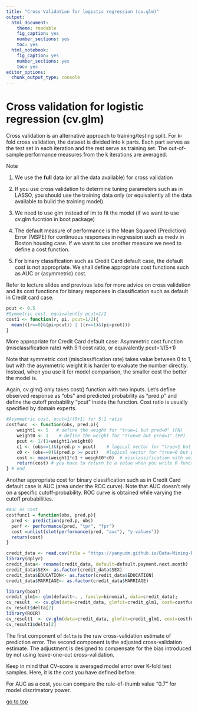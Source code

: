 ```yaml
---
title: "Cross Validation for logistic regression (cv.glm)"
output: 
  html_document: 
    theme: readable
    fig_caption: yes
    number_sections: yes
    toc: yes
  html_notebook: 
    fig_caption: yes
    number_sections: yes
    toc: yes
editor_options: 
  chunk_output_type: console
---
```


# Cross validation for logistic regression (cv.glm)

Cross validation is an alternative approach to training/testing split. For k-fold cross validation, the dataset is divided into k parts. Each part serves as the test set in each iteration and the rest serve as training set. The out-of-sample performance measures from the k iterations are averaged.

Note

1. We use the **full** data (or all the data available) for cross validation

2. If you use cross validation to determine tuning parameters such as in LASSO, you should use the training data only (or equivalently all the data available to build the training model).

3. We need to use glm instead of lm to fit the model (if we want to use cv.glm fucntion in boot package)

4. The default measure of performance is the Mean Squared (Prediction) Error (MSPE) for continuous responses in regression such as medv in Boston housing case. If we want to use another measure we need to define a cost function.

5. For binary classification such as Credit Card default case, the default cost is not appropriate. We shall define appropriate cost functions such as AUC or (asymmetric) cost.

Refer to lecture slides and previous labs for more advice on cross validation and its cost functions for binary responses in classification such as default in Credit card case.

```r
pcut <- 0.5
#Symmetric cost, equivalently pcut=1/2
cost1 <- function(r, pi, pcut=1/2){
  mean(((r==0)&(pi>pcut)) | ((r==1)&(pi<pcut)))
}
```
More appropriate for Credit Card default case: Asymmetric cost function (misclassification rate) with 5:1 cost ratio, or equivalently pcut=1/(5+1)

Note that symmetric cost (misclassification rate) takes value between 0 to 1, but with the asymmetric weight it is harder to evaluate the number directly. Instead, when you use it for model comparison, the smaller cost the better the model is.

Again, cv.glm() only takes cost() function with two inputs. Let's define observed response as "obs" and predicted probability as "pred.p" and define the cutoff probability "pcut" inside the function. Cost ratio is usually specified by domain experts. 

```r
#Asymmetric cost, pcut=1/(5+1) for 5:1 ratio
costfunc  <- function(obs, pred.p){
    weight1 <- 5   # define the weight for "true=1 but pred=0" (FN)
    weight0 <- 1    # define the weight for "true=0 but pred=1" (FP)
    pcut <- 1/(1+weight1/weight0)
    c1 <- (obs==1)&(pred.p < pcut)    # logical vector for "true=1 but pred=0" (FN)
    c0 <- (obs==0)&(pred.p >= pcut)   #logical vector for "true=0 but pred=1" (FP)
    cost <- mean(weight1*c1 + weight0*c0)  # misclassification with weight
    return(cost) # you have to return to a value when you write R functions
} # end 
```
Another appropriate cost for binary classification such as in Credit Card default case is AUC (area under the ROC curve). Note that AUC doesn't rely on a specific cutoff-probability. ROC curve is obtained while varying the cutoff probabilities.

```r
#AUC as cost
costfunc1 = function(obs, pred.p){
  pred <- prediction(pred.p, obs)
  perf <- performance(pred, "tpr", "fpr")
  cost =unlist(slot(performance(pred, "auc"), "y.values"))
  return(cost)
} 
```


```r
credit_data <- read.csv(file = "https://yanyudm.github.io/Data-Mining-R/lecture/data/credit_default.csv", header=T)
library(dplyr)
credit_data<- rename(credit_data, default=default.payment.next.month)
credit_data$SEX<- as.factor(credit_data$SEX)
credit_data$EDUCATION<- as.factor(credit_data$EDUCATION)
credit_data$MARRIAGE<- as.factor(credit_data$MARRIAGE)

library(boot)
credit_glm1<- glm(default~. , family=binomial, data=credit_data);  
cv_result  <- cv.glm(data=credit_data, glmfit=credit_glm1, cost=costfunc, K=10) 
cv_result$delta[2]
library(ROCR)
cv_result1  <- cv.glm(data=credit_data, glmfit=credit_glm1, cost=costfunc1, K=10) 
cv_result1$delta[2]
```

The first component of `delta` is the raw cross-validation estimate of prediction error. The second component is the adjusted cross-validation estimate. The adjustment is designed to compensate for the bias introduced by not using leave-one-out cross-validation.

Keep in mind that CV-score is averaged model error over K-fold test samples. Here, it is the cost you have defined before.

For AUC as a cost, you can compare the rule-of-thumb value "0.7" for model discrimatory power.

[go to top](#header)
